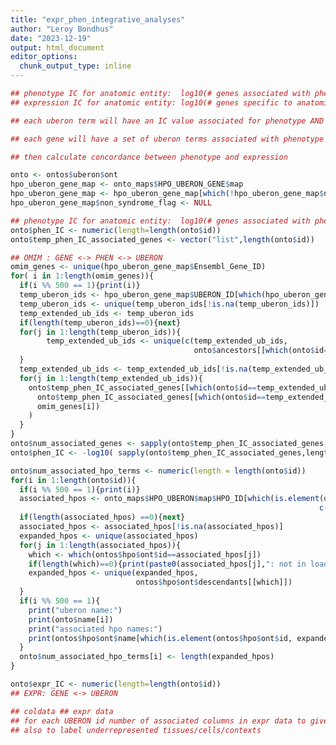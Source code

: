```yaml
---
title: "expr_phen_integrative_analyses"
author: "Leroy Bondhus"
date: "2023-12-19"
output: html_document
editor_options: 
  chunk_output_type: inline
---
```




```r

## phenotype IC for anatomic entity:  log10(# genes associated with phenotype in anatomic entity / total # genes associated with any disease) 
## expression IC for anatomic entity: log10(# genes specific to anatomic entity / total # genes specific anywhere)

## each uberon term will have an IC value associated for phenotype AND an IC value associated for expression

## each gene will have a set of uberon terms associated with phenotype AND expression

## then calculate concordance between phenotype and expression
```


```r
onto <- ontos$uberon$ont
hpo_uberon_gene_map <- onto_maps$HPO_UBERON_GENE$map
hpo_uberon_gene_map <- hpo_uberon_gene_map[which(!hpo_uberon_gene_map$non_syndrome_flag),]
hpo_uberon_gene_map$non_syndrome_flag <- NULL
```

```r
## phenotype IC for anatomic entity:  log10(# genes associated with phenotype in anatomic entity / total # genes associated with any disease) 
onto$phen_IC <- numeric(length=length(onto$id))
onto$temp_phen_IC_associated_genes <- vector("list",length(onto$id))

## OMIM : GENE <-> PHEN <-> UBERON
omim_genes <- unique(hpo_uberon_gene_map$Ensembl_Gene_ID)
for( i in 1:length(omim_genes)){
  if(i %% 500 == 1){print(i)}
  temp_uberon_ids <- hpo_uberon_gene_map$UBERON_ID[which(hpo_uberon_gene_map$Ensembl_Gene_ID==omim_genes[i])]
  temp_uberon_ids <- unique(temp_uberon_ids[!is.na(temp_uberon_ids)])
  temp_extended_ub_ids <- temp_uberon_ids
  if(length(temp_uberon_ids)==0){next}
  for(j in 1:length(temp_uberon_ids)){ 
        temp_extended_ub_ids <- unique(c(temp_extended_ub_ids,
                                         onto$ancestors[[which(onto$id==temp_uberon_ids[j])]]))
  }
  temp_extended_ub_ids <- temp_extended_ub_ids[!is.na(temp_extended_ub_ids)]
  for(j in 1:length(temp_extended_ub_ids)){
    onto$temp_phen_IC_associated_genes[[which(onto$id==temp_extended_ub_ids[j])]] <- unique(c(
      onto$temp_phen_IC_associated_genes[[which(onto$id==temp_extended_ub_ids[j])]],
      omim_genes[i])
    ) 
  }
}
onto$num_associated_genes <- sapply(onto$temp_phen_IC_associated_genes, length)
onto$phen_IC <- -log10( sapply(onto$temp_phen_IC_associated_genes,length) / length(omim_genes) ) 
```


```r
onto$num_associated_hpo_terms <- numeric(length = length(onto$id))
for(i in 1:length(onto$id)){
  if(i %% 500 == 1){print(i)}
  associated_hpos <- onto_maps$HPO_UBERON$map$HPO_ID[which(is.element(onto_maps$HPO_UBERON$map$UBERON_ID,
                                                                     c(onto$id[i],onto$descendants[[i]]) ))]
  if(length(associated_hpos) ==0){next}
  associated_hpos <- associated_hpos[!is.na(associated_hpos)]
  expanded_hpos <- unique(associated_hpos)
  for(j in 1:length(associated_hpos)){
    which <- which(ontos$hpo$ont$id==associated_hpos[j])
    if(length(which)==0){print(paste0(associated_hpos[j],": not in loaded ontology"));stop}
    expanded_hpos <- unique(expanded_hpos,
                            ontos$hpo$ont$descendants[[which]])
  }
  if(i %% 500 == 1){
    print("uberon name:")
    print(onto$name[i])
    print("associated hpo names:")
    print(ontos$hpo$ont$name[which(is.element(ontos$hpo$ont$id, expanded_hpos))][1:10])
  }
  onto$num_associated_hpo_terms[i] <- length(expanded_hpos)
}

```

```r
onto$expr_IC <- numeric(length=length(onto$id))
## EXPR: GENE <-> UBERON

## coldata ## expr data
## for each UBERON id number of associated columns in expr data to give coverage sense. 
## also to label underrepresented tissues/cells/contexts


```



